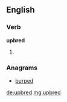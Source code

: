 ==English==

===Verb===
'''upbred'''

# {{en-past of|upbreed}}

===Anagrams===
* [[burped#English|burped]]

[[de:upbred]]
[[mg:upbred]]